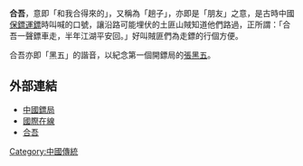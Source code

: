 {{expand|time=2007-09-26T20:11:06Z}}

'''合吾'''，意即「和我合得來的」，又稱為「趟子」，亦即是「朋友」之意，是古時中國[[保鏢|保鏢]][[運鏢|運鏢]]時叫喊的口號，讓沿路可能埋伏的土匪山賊知道他們路過，正所謂：「合吾一聲鏢車走，半年江湖平安回。」好叫賊匪們為走鏢的行個方便。

合吾亦即「黑五」的諧音，以紀念第一個開鏢局的[[張黑五|張黑五]]。

==外部連結==

*[https://web.archive.org/web/20060619043723/http://www.sxly.org/jingqu/showpic.asp?id=125 中國鏢局]
*[http://gb.chinabroadcast.cn/9523/2006/02/27/782@919402_6.htm 國際在線]{{dead link|date=2018年5月 |bot=InternetArchiveBot |fix-attempted=yes }}
*[http://www.zhongcai.com/bbs/showthread.php?s=&threadid=7692 合吾]{{Wayback|url=http://www.zhongcai.com/bbs/showthread.php?s=&threadid=7692 |date=20071008035600 }}


{{culture-stub}}

[[Category:中國傳統|Category:中國傳統]]